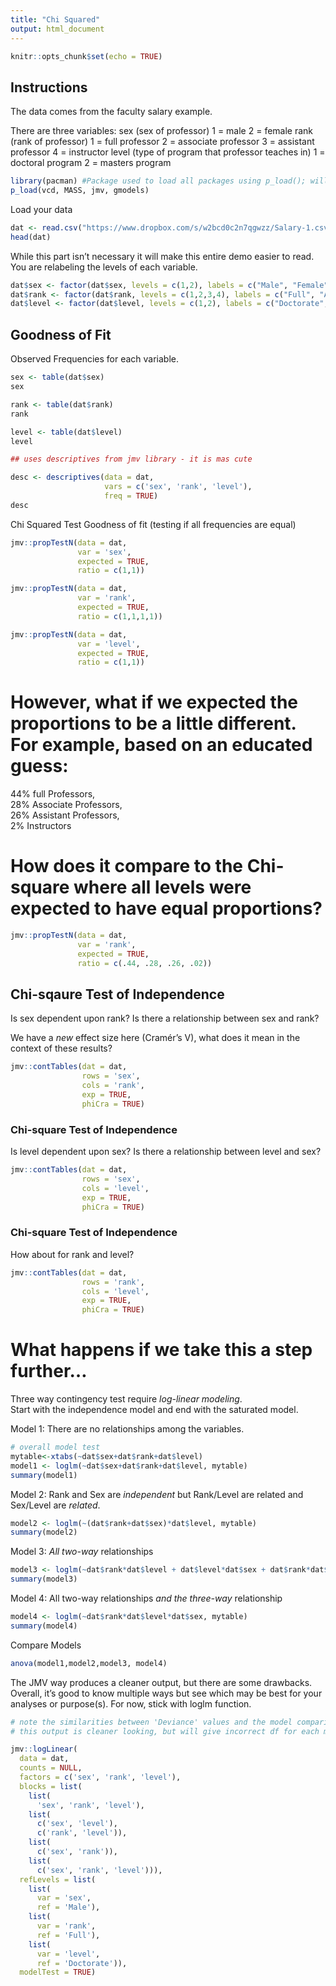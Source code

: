 ---
title: "Chi Squared"
output: html_document
---

```{r setup, include=FALSE}
knitr::opts_chunk$set(echo = TRUE)
```
Instructions
----------
  The data comes from the faculty salary example.

  There are three variables: 
    sex (sex of professor)
      1 = male
      2 = female
    rank (rank of professor)
      1 = full professor
      2 = associate professor
      3 = assistant professor
      4 = instructor
    level (type of program that professor teaches in)
      1 = doctoral program
      2 = masters program  
        
```{r}
library(pacman) #Package used to load all packages using p_load(); will install missing packages
p_load(vcd, MASS, jmv, gmodels)
```
Load your data
```{r}
dat <- read.csv("https://www.dropbox.com/s/w2bcd0c2n7qgwzz/Salary-1.csv?dl=1")
head(dat)
```

While this part isn't necessary it will make this entire demo easier to read.
You are relabeling the levels of each variable. 
```{r}
dat$sex <- factor(dat$sex, levels = c(1,2), labels = c("Male", "Female"))
dat$rank <- factor(dat$rank, levels = c(1,2,3,4), labels = c("Full", "Associate", "Assistant", "Instructor"))
dat$level <- factor(dat$level, levels = c(1,2), labels = c("Doctorate", "Masters"))
```

## Goodness of Fit
Observed Frequencies for each variable.
```{r}
sex <- table(dat$sex)
sex

rank <- table(dat$rank)
rank

level <- table(dat$level)
level

## uses descriptives from jmv library - it is mas cute

desc <- descriptives(data = dat, 
                     vars = c('sex', 'rank', 'level'), 
                     freq = TRUE)
desc

```

Chi Squared Test Goodness of fit (testing if all frequencies are equal)
```{r}
jmv::propTestN(data = dat,
               var = 'sex',
               expected = TRUE, 
               ratio = c(1,1))

jmv::propTestN(data = dat,
               var = 'rank',
               expected = TRUE, 
               ratio = c(1,1,1,1))

jmv::propTestN(data = dat,
               var = 'level',
               expected = TRUE, 
               ratio = c(1,1))

```

# However, what if we expected the proportions to be a little different. For example, based on an educated guess:  
  44% full Professors,  
  28% Associate Professors,  
  26% Assistant Professors,  
  2% Instructors

# How does it compare to the Chi-square where all levels were expected to have equal proportions?
```{r}
jmv::propTestN(data = dat,
               var = 'rank',
               expected = TRUE, 
               ratio = c(.44, .28, .26, .02))
```

## Chi-sqaure Test of Independence
Is sex dependent upon rank? Is there a relationship between sex and rank? 

We have a *new* effect size here (Cramér's V), what does it mean in the context of these results?
```{r}
jmv::contTables(dat = dat,
                rows = 'sex',
                cols = 'rank',
                exp = TRUE,
                phiCra = TRUE)

```

### Chi-square Test of Independence
Is level dependent upon sex? Is there a relationship between level and sex?
```{r}
jmv::contTables(dat = dat,
                rows = 'sex',
                cols = 'level',
                exp = TRUE,
                phiCra = TRUE)
```

### Chi-square Test of Independence
How about for rank and level?
```{r}
jmv::contTables(dat = dat,
                rows = 'rank',
                cols = 'level',
                exp = TRUE,
                phiCra = TRUE)
```

# What happens if we take this a step further...

Three way contingency test require *log-linear modeling*.  
Start with the independence model and end with the saturated model.  

Model 1: There are no relationships among the variables.

```{r}
# overall model test
mytable<-xtabs(~dat$sex+dat$rank+dat$level)
model1 <- loglm(~dat$sex+dat$rank+dat$level, mytable)
summary(model1)


```

Model 2: Rank and Sex are *independent* but Rank/Level are related and Sex/Level are *related*.
```{r}
model2 <- loglm(~(dat$rank+dat$sex)*dat$level, mytable)
summary(model2)
```

Model 3: *All two-way* relationships
```{r}
model3 <- loglm(~dat$rank*dat$level + dat$level*dat$sex + dat$rank*dat$sex, mytable)
summary(model3)
```

Model 4: All two-way relationships *and the three-way* relationship
```{r}
model4 <- loglm(~dat$rank*dat$level*dat$sex, mytable)
summary(model4)
```

Compare Models
```{r}
anova(model1,model2,model3, model4)
```

The JMV way produces a cleaner output, but there are some drawbacks. Overall, it's good to know multiple ways but see which may be best for your analyses or purpose(s). For now, stick with loglm function.
```{r}
# note the similarities between 'Deviance' values and the model comparison stats with the loglm output. 
# this output is cleaner looking, but will give incorrect df for each model. 

jmv::logLinear(
  data = dat,
  counts = NULL,
  factors = c('sex', 'rank', 'level'),
  blocks = list(
    list(
      'sex', 'rank', 'level'),
    list(
      c('sex', 'level'),
      c('rank', 'level')),
    list(
      c('sex', 'rank')),
    list(
      c('sex', 'rank', 'level'))),
  refLevels = list(
    list(
      var = 'sex',
      ref = 'Male'),
    list(
      var = 'rank',
      ref = 'Full'),
    list(
      var = 'level',
      ref = 'Doctorate')),
  modelTest = TRUE)



```